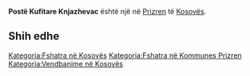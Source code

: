 {{Fshat në 
 | Emri                = Postë Kufitare Knjazhevac
 | EmriAlt                = 
 | NAME_SHORT_FORM=      
 | NAME_GENERIC=      
 | NAME_SORT_NAME_RO=      POSTEKUFITAREKNJAZHEVAC
 | FULL_NAME_RO = Postë Kufitare Knjazhevac
 | FULL_NAME_ND_RO=Poste Kufitare Knjazhevac
 | SORT_NAME_RG=KNJAZHEVAC POSTEKUFITARE
 | FULL_NAME_RG=Knjazhevac, Postë Kufitare
 | FULL_NAME_ND_RG=Knjazhevac, Poste Kufitare
 | SRP_NAME_SHORT_FORM=      
 | SRP_NAME_GENERIC=      
 | SRP_NAME_SORT_NAME_RO=      
 | SRP_FULL_NAME_RO = 
 | SRP_FULL_NAME_ND_RO=
 | SRP_SORT_NAME_RG=
 | SRP_FULL_NAME_RG=
 | SRP_FULL_NAME_ND_RG=
 | Emri (Rasa dhanore) = 
 | Figura              = 
 | Shteti              = Kosovo
 | Komuna              = Prizren
 | Kodi postar         = 
 | Sipërfaqja          = 

 | Popullsia           = 

 | Regj. i popullsisë  = 
 | Dend. e popullsisë  = 
 | Faqja zyrtare       = 
 <!--- Koordinatat ----> 
 | Gjerësia            = 42.121667
 | Gjatësia            = 20.568611
 | Lartësia            = 
}}
'''Postë Kufitare Knjazhevac''' është një [[]] në [[Prizren]] të [[Kosovës]].

<!-- == Gjeografia == -->
<!-- == Historia == -->
<!-- == Demografia == -->
== Shih edhe ==
{{Komuna Prizren}}
{{Kosovo-Administrata-Cung}}

[[Kategoria:Fshatra në Kosovës]]
[[Kategoria:Fshatra në Kommunes Prizren]]
[[Kategoria:Vendbanime në Kosovës]]